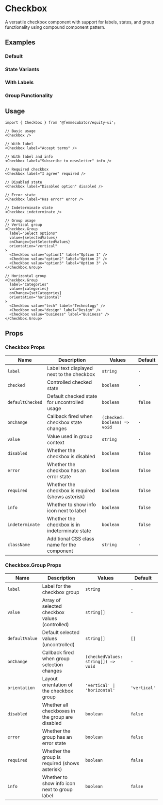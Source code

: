 
<Meta of={CheckboxStories} />

# Checkbox

A versatile checkbox component with support for labels, states, and group functionality using compound component pattern.

## Examples

### Default

<Canvas of={CheckboxStories.Default} />

### State Variants

<Canvas of={CheckboxStories.Variants} />

### With Labels

<Canvas of={CheckboxStories.WithLabels} />

### Group Functionality

<Canvas of={CheckboxStories.Groups} />

## Usage

```tsx
import { Checkbox } from '@femmecubator/equity-ui';

// Basic usage
<Checkbox />

// With label
<Checkbox label="Accept terms" />

// With label and info
<Checkbox label="Subscribe to newsletter" info />

// Required checkbox
<Checkbox label="I agree" required />

// Disabled state
<Checkbox label="Disabled option" disabled />

// Error state
<Checkbox label="Has error" error />

// Indeterminate state
<Checkbox indeterminate />

// Group usage
// Vertical group
<Checkbox.Group
  label="Select options"
  value={selectedValues}
  onChange={setSelectedValues}
  orientation="vertical"
>
  <Checkbox value="option1" label="Option 1" />
  <Checkbox value="option2" label="Option 2" />
  <Checkbox value="option3" label="Option 3" />
</Checkbox.Group>

// Horizontal group
<Checkbox.Group
  label="Categories"
  value={categories}
  onChange={setCategories}
  orientation="horizontal"
>
  <Checkbox value="tech" label="Technology" />
  <Checkbox value="design" label="Design" />
  <Checkbox value="business" label="Business" />
</Checkbox.Group>
```

## Props

### Checkbox Props

<table>
  <thead>
    <tr>
      <th style={{ textAlign: 'left' }}>Name</th>
      <th style={{ textAlign: 'left' }}>Description</th>
      <th style={{ textAlign: 'left' }}>Values</th>
      <th style={{ textAlign: 'left' }}>Default</th>
    </tr>
  </thead>
  <tbody>
    <tr>
      <td>
        <code>label</code>
      </td>
      <td>Label text displayed next to the checkbox</td>
      <td>
        <code>string</code>
      </td>
      <td>
        <code>-</code>
      </td>
    </tr>
    <tr>
      <td>
        <code>checked</code>
      </td>
      <td>Controlled checked state</td>
      <td>
        <code>boolean</code>
      </td>
      <td>
        <code>-</code>
      </td>
    </tr>
    <tr>
      <td>
        <code>defaultChecked</code>
      </td>
      <td>Default checked state for uncontrolled usage</td>
      <td>
        <code>boolean</code>
      </td>
      <td>
        <code>false</code>
      </td>
    </tr>
    <tr>
      <td>
        <code>onChange</code>
      </td>
      <td>Callback fired when checkbox state changes</td>
      <td>
        <code>(checked: boolean) => void</code>
      </td>
      <td>
        <code>-</code>
      </td>
    </tr>
    <tr>
      <td>
        <code>value</code>
      </td>
      <td>Value used in group context</td>
      <td>
        <code>string</code>
      </td>
      <td>
        <code>-</code>
      </td>
    </tr>
    <tr>
      <td>
        <code>disabled</code>
      </td>
      <td>Whether the checkbox is disabled</td>
      <td>
        <code>boolean</code>
      </td>
      <td>
        <code>false</code>
      </td>
    </tr>
    <tr>
      <td>
        <code>error</code>
      </td>
      <td>Whether the checkbox has an error state</td>
      <td>
        <code>boolean</code>
      </td>
      <td>
        <code>false</code>
      </td>
    </tr>
    <tr>
      <td>
        <code>required</code>
      </td>
      <td>Whether the checkbox is required (shows asterisk)</td>
      <td>
        <code>boolean</code>
      </td>
      <td>
        <code>false</code>
      </td>
    </tr>
    <tr>
      <td>
        <code>info</code>
      </td>
      <td>Whether to show info icon next to label</td>
      <td>
        <code>boolean</code>
      </td>
      <td>
        <code>false</code>
      </td>
    </tr>
    <tr>
      <td>
        <code>indeterminate</code>
      </td>
      <td>Whether the checkbox is in indeterminate state</td>
      <td>
        <code>boolean</code>
      </td>
      <td>
        <code>false</code>
      </td>
    </tr>
    <tr>
      <td>
        <code>className</code>
      </td>
      <td>Additional CSS class name for the component</td>
      <td>
        <code>string</code>
      </td>
      <td>
        <code>-</code>
      </td>
    </tr>
  </tbody>
</table>

### Checkbox.Group Props

<table>
  <thead>
    <tr>
      <th style={{ textAlign: 'left' }}>Name</th>
      <th style={{ textAlign: 'left' }}>Description</th>
      <th style={{ textAlign: 'left' }}>Values</th>
      <th style={{ textAlign: 'left' }}>Default</th>
    </tr>
  </thead>
  <tbody>
    <tr>
      <td>
        <code>label</code>
      </td>
      <td>Label for the checkbox group</td>
      <td>
        <code>string</code>
      </td>
      <td>
        <code>-</code>
      </td>
    </tr>
    <tr>
      <td>
        <code>value</code>
      </td>
      <td>Array of selected checkbox values (controlled)</td>
      <td>
        <code>string[]</code>
      </td>
      <td>
        <code>-</code>
      </td>
    </tr>
    <tr>
      <td>
        <code>defaultValue</code>
      </td>
      <td>Default selected values (uncontrolled)</td>
      <td>
        <code>string[]</code>
      </td>
      <td>
        <code>[]</code>
      </td>
    </tr>
    <tr>
      <td>
        <code>onChange</code>
      </td>
      <td>Callback fired when group selection changes</td>
      <td>
        <code>(checkedValues: string[]) => void</code>
      </td>
      <td>
        <code>-</code>
      </td>
    </tr>
    <tr>
      <td>
        <code>orientation</code>
      </td>
      <td>Layout orientation of the checkbox group</td>
      <td>
        <code>'vertical' | 'horizontal'</code>
      </td>
      <td>
        <code>'vertical'</code>
      </td>
    </tr>
    <tr>
      <td>
        <code>disabled</code>
      </td>
      <td>Whether all checkboxes in the group are disabled</td>
      <td>
        <code>boolean</code>
      </td>
      <td>
        <code>false</code>
      </td>
    </tr>
    <tr>
      <td>
        <code>error</code>
      </td>
      <td>Whether the group has an error state</td>
      <td>
        <code>boolean</code>
      </td>
      <td>
        <code>false</code>
      </td>
    </tr>
    <tr>
      <td>
        <code>required</code>
      </td>
      <td>Whether the group is required (shows asterisk)</td>
      <td>
        <code>boolean</code>
      </td>
      <td>
        <code>false</code>
      </td>
    </tr>
    <tr>
      <td>
        <code>info</code>
      </td>
      <td>Whether to show info icon next to group label</td>
      <td>
        <code>boolean</code>
      </td>
      <td>
        <code>false</code>
      </td>
    </tr>
  </tbody>
</table>
